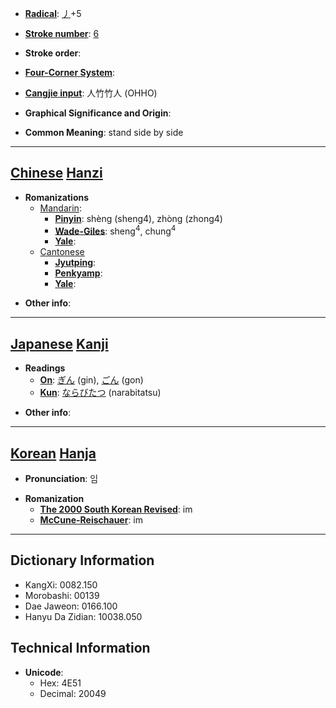 * '''[[Wiktionary:Chinese radical index| Radical]]''': [[Wiktionary:Chinese radical index 丿|丿]]+5

* '''[[Wiktionary:Chinese total strokes index|Stroke number]]''': [[Wiktionary:Chinese total strokes index 6|6]]

* '''Stroke order''': 

* '''[[Wiktionary:Chinese four corner index|Four-Corner System]]''': 

* '''[[Wiktionary:Chinese Cangjie index|Cangjie input]]''': 人竹竹人 (OHHO)

* '''Graphical Significance and Origin''': 

* '''Common Meaning''': stand side by side

----

== [[Chinese]] [[Hanzi]] ==

* '''Romanizations'''
** [[Mandarin]]:
*** '''[[Pinyin]]''': shèng (sheng4), zhòng (zhong4)
*** '''[[Wade-Giles]]''': sheng<sup>4</sup>, chung<sup>4</sup>
*** '''[[Yale]]''': 
**[[Cantonese]]
***'''[[Jyutping]]''':
***'''[[Penkyamp]]''': 
***'''[[Yale]]''': 

* '''Other info''': 

----

== [[Japanese]] [[Kanji]] ==

* '''Readings'''
** '''[[On]]''': [[ぎん]] (gin), [[ごん]] (gon)
** '''[[Kun]]''': [[ならびたつ]] (narabitatsu)

* '''Other info''':  

----

== [[Korean]] [[Hanja]] ==

* '''Pronunciation''': 임

* '''Romanization'''
** '''[[The 2000 South Korean Revised Romanization|The 2000 South Korean Revised]]''': im
** '''[[McCune-Reischauer]]''': im

----

== Dictionary Information ==

* KangXi: 0082.150
* Morobashi: 00139
* Dae Jaweon: 0166.100
* Hanyu Da Zidian: 10038.050

== Technical Information ==

* '''Unicode''':
** Hex: 4E51
** Decimal: 20049
